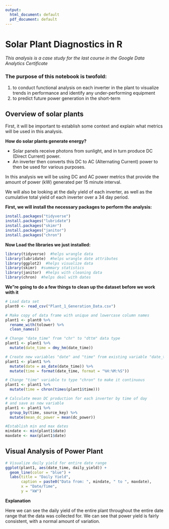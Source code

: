 ```yaml
---
output:
  html_document: default
  pdf_document: default
---
```

# Solar Plant Diagnostics in R

*This analysis is a case study for the last course in the Google Data Analytics Certificate*

### The purpose of this notebook is twofold:

1.  to conduct functional analysis on each inverter in the plant to visualize trends in performance and identify any under-performing equipment
2.  to predict future power generation in the short-term

## Overview of solar plants

First, it will be important to establish some context and explain what metrics will be used in this analysis.

**How do solar plants generate energy?**

-   Solar panels receive photons from sunlight, and in turn produce DC (Direct Current) power.
-   An inverter then converts this DC to AC (Alternating Current) power to then be used for various purposes.

In this analysis we will be using DC and AC power metrics that provide the amount of power (kW) generated per 15 minute interval.

We will also be looking at the daily yield of each inverter, as well as the cumulative total yield of each inverter over a 34 day period.

**First, we will install the necessary packages to perform the analysis:**
```r
install.packages("tidyverse")
install.packages("lubridate")
install.packages("skimr")
install.packages("janitor")
install.packages("chron")
```
**Now Load the libraries we just installed:**
```r
library(tidyverse)  #helps wrangle data
library(lubridate)  #helps wrangle date attributes
library(ggplot2)  #helps visualize data
library(skimr)  #summary statistics
library(janitor)  #helps with cleaning data
library(chron)  #helps deal with dates
```
**We"re going to do a few things to clean up the dataset before we work with it**
```r
# Load data set
plant0 <- read_csv("Plant_1_Generation_Data.csv")

# Make copy of data frame with unique and lowercase column names
plant1 <- plant0 %>%
  rename_with(tolower) %>%
  clean_names()

# Change "date_time" from "chr" to "dttm" data type
plant1 <- plant1 %>%
  mutate(date_time = dmy_hm(date_time))

# Create new variables "date" and "time" from existing variable "date_time"
plant1 <- plant1 %>%
  mutate(date = as_date(date_time)) %>%
  mutate(time = format(date_time, format = "%H:%M:%S"))

# Change "time" variable to type "chron" to make it continuous
plant1 <- plant1 %>%
  mutate(time = chron(times(plant1$time)))

# Calculate mean DC production for each inverter by time of day
# and save as new variable
plant1 <- plant1 %>%
  group_by(time, source_key) %>%
  mutate(mean_dc_power = mean(dc_power))

#Establish min and max dates
mindate <- min(plant1$date)
maxdate <- max(plant1$date)
```

## Visual Analysis of Power Plant

```r
# Visualize daily yield for entire date range
ggplot(plant1, aes(date_time, daily_yield)) +
  geom_line(color = "blue") +
  labs(title = "Daily Yield",
       caption = paste0("Data from: ", mindate, " to ", maxdate),
       x = "Date/Time",
       y = "kW")
```

**Explanation**

Here we can see the daily yield of the entire plant throughout the entire date range that the data was collected for. We can see that power yield is fairly consistent, with a normal amount of variation.
